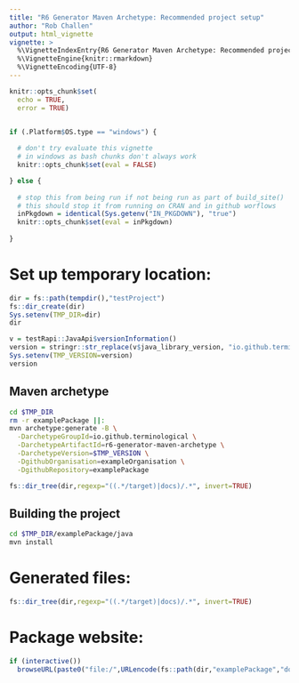 ```yaml
---
title: "R6 Generator Maven Archetype: Recommended project setup"
author: "Rob Challen"
output: html_vignette
vignette: >
  %\VignetteIndexEntry{R6 Generator Maven Archetype: Recommended project setup}
  %\VignetteEngine{knitr::rmarkdown}
  %\VignetteEncoding{UTF-8}
---
```


```r
knitr::opts_chunk$set(
  echo = TRUE,
  error = TRUE)


if (.Platform$OS.type == "windows") {
  
  # don't try evaluate this vignette
  # in windows as bash chunks don't always work
  knitr::opts_chunk$set(eval = FALSE)

} else {
  
  # stop this from being run if not being run as part of build_site()
  # this should stop it from running on CRAN and in github worflows
  inPkgdown = identical(Sys.getenv("IN_PKGDOWN"), "true")
  knitr::opts_chunk$set(eval = inPkgdown)
  
}
```

# Set up temporary location:

```r
dir = fs::path(tempdir(),"testProject")
fs::dir_create(dir)
Sys.setenv(TMP_DIR=dir)
dir

v = testRapi::JavaApi$versionInformation()
version = stringr::str_replace(v$java_library_version, "io.github.terminological:r6-generator-docs:", "")
Sys.setenv(TMP_VERSION=version)
version
```

## Maven archetype

```bash
cd $TMP_DIR
rm -r examplePackage ||: 
mvn archetype:generate -B \
  -DarchetypeGroupId=io.github.terminological \
  -DarchetypeArtifactId=r6-generator-maven-archetype \
  -DarchetypeVersion=$TMP_VERSION \
  -DgithubOrganisation=exampleOrganisation \
  -DgithubRepository=examplePackage
```

```r
fs::dir_tree(dir,regexp="((.*/target)|docs)/.*", invert=TRUE)
```

## Building the project

```bash
cd $TMP_DIR/examplePackage/java
mvn install
```

# Generated files:

```r
fs::dir_tree(dir,regexp="((.*/target)|docs)/.*", invert=TRUE)
```

# Package website:

```r
if (interactive()) 
  browseURL(paste0("file:/",URLencode(fs::path(dir,"examplePackage","docs","index.html"))))
```